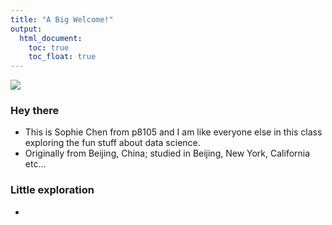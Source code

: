 ```yaml
---
title: "A Big Welcome!"
output: 
  html_document:
    toc: true
    toc_float: true
---
```


![](images/welcome.jpg)

### Hey there

* This is Sophie Chen from p8105 and I am like everyone else in this class exploring the fun stuff about data science.
* Originally from Beijing, China; studied in Beijing, New York, California etc...

### Little exploration

*

